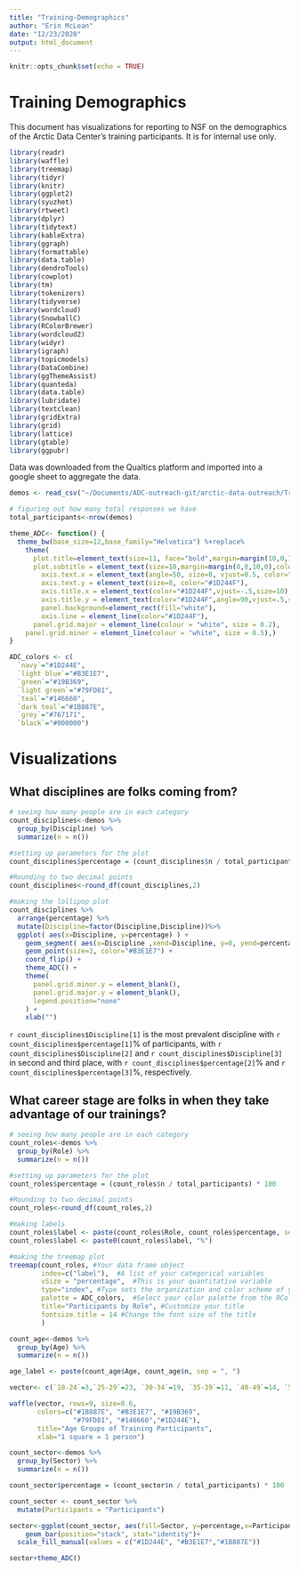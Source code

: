 ```yaml
---
title: "Training-Demographics"
author: "Erin McLean"
date: "12/23/2020"
output: html_document
---
```


```r
knitr::opts_chunk$set(echo = TRUE)
```

# Training Demographics

This document has visualizations for reporting to NSF on the demographics of the Arctic Data Center's training participants. It is for internal use only.

```r
library(readr)
library(waffle)
library(treemap)
library(tidyr)
library(knitr)
library(ggplot2)
library(syuzhet)
library(rtweet)
library(dplyr)
library(tidytext)
library(kableExtra)
library(ggraph)
library(formattable)
library(data.table)
library(dendroTools)
library(cowplot)
library(tm)
library(tokenizers)
library(tidyverse)
library(wordcloud)
library(SnowballC)
library(RColorBrewer)
library(wordcloud2)
library(widyr)
library(igraph)
library(topicmodels)
library(DataCombine)
library(ggThemeAssist)
library(quanteda)
library(data.table)
library(lubridate)
library(textclean)
library(gridExtra)
library(grid)
library(lattice)
library(gtable)
library(ggpubr)
```
Data was downloaded from the Qualtics platform and imported into a google sheet to aggregate the data.

```r
demos <- read_csv("~/Documents/ADC-outreach-git/arctic-data-outreach/Training-Demographics/Training-Demographics.csv")

# figuring out how many total responses we have
total_participants<-nrow(demos)
```

```r
theme_ADC<- function() {
  theme_bw(base_size=12,base_family="Helvetica") %+replace%
    theme(
      plot.title=element_text(size=11, face="bold",margin=margin(10,0,10,0),color="#1D244F"),
      plot.subtitle = element_text(size=10,margin=margin(0,0,10,0),color="#1D244F"),
        axis.text.x = element_text(angle=50, size=8, vjust=0.5, color="#1D244F"),
        axis.text.y = element_text(size=8, color="#1D244F"),
        axis.title.x = element_text(color="#1D244F",vjust=-.5,size=10),
        axis.title.y = element_text(color="#1D244F",angle=90,vjust=.5,size=10),
        panel.background=element_rect(fill="white"),
        axis.line = element_line(color="#1D244F"),
      panel.grid.major = element_line(colour = "white", size = 0.2), 
    panel.grid.minor = element_line(colour = "white", size = 0.5),)
}

ADC_colors <- c(
  `navy`="#1D244E",
  `light blue`="#B3E1E7",
  `green`="#19B369",
  `light green`="#79FD81",
  `teal`="#146660",
  `dark teal`="#1B887E",
  `grey`="#767171",
  `black`="#000000")
```

# Visualizations

## What disciplines are folks coming from?
```r

# seeing how many people are in each category
count_disciplines<-demos %>%  
  group_by(Discipline) %>%
  summarize(n = n())

#setting up parameters for the plot
count_disciplines$percentage = (count_disciplines$n / total_participants) * 100

#Rounding to two decimal points
count_disciplines<-round_df(count_disciplines,2)

#making the lollipop plot
count_disciplines %>%
  arrange(percentage) %>%
  mutate(Discipline=factor(Discipline,Discipline))%>%
  ggplot( aes(x=Discipline, y=percentage) ) +
    geom_segment( aes(x=Discipline ,xend=Discipline, y=0, yend=percentage), color="#1D244E") +
    geom_point(size=3, color="#B3E1E7") +
    coord_flip() +
    theme_ADC() +
    theme(
      panel.grid.minor.y = element_blank(),
      panel.grid.major.y = element_blank(),
      legend.position="none"
    ) +
    xlab("")
```
`r count_disciplines$Discipline[1]` is the most prevalent discipline with `r count_disciplines$percentage[1]`% of participants, with `r count_disciplines$Discipline[2]` and `r count_disciplines$Discipline[3]` in second and third place, with `r count_disciplines$percentage[2]`% and `r count_disciplines$percentage[3]`%, respectively.

## What career stage are folks in when they take advantage of our trainings?
```r

# seeing how many people are in each category
count_roles<-demos %>%  
  group_by(Role) %>%
  summarize(n = n())

#setting up parameters for the plot
count_roles$percentage = (count_roles$n / total_participants) * 100

#Rounding to two decimal points
count_roles<-round_df(count_roles,2)

#making labels
count_roles$label <- paste(count_roles$Role, count_roles$percentage, sep = ", ")
count_roles$label <- paste0(count_roles$label, "%")

#making the treemap plot
treemap(count_roles, #Your data frame object
        index=c("label"),  #A list of your categorical variables
        vSize = "percentage",  #This is your quantitative variable
        type="index", #Type sets the organization and color scheme of your treemap
        palette = ADC_colors,  #Select your color palette from the RColorBrewer presets or make your own.
        title="Participants by Role", #Customize your title
        fontsize.title = 14 #Change the font size of the title
        )
```


```r

count_age<-demos %>%  
  group_by(Age) %>%
  summarize(n = n())

age_label <- paste(count_age$Age, count_age$n, sep = ", ")

vector<- c(`18-24`=3,`25-29`=23, `30-34`=19, `35-39`=11, `40-49`=14, `50+`=11)

waffle(vector, rows=9, size=0.6,  
       colors=c("#1B887E", "#B3E1E7", "#19B369",  
                "#79FD81", "#146660","#1D244E"),  
       title="Age Groups of Training Participants",  
       xlab="1 square = 1 person") 
```

```r

count_sector<-demos %>%  
  group_by(Sector) %>%
  summarize(n = n())

count_sector$percentage = (count_sector$n / total_participants) * 100

count_sector <- count_sector %>% 
  mutate(Participants = "Participants")

sector<-ggplot(count_sector, aes(fill=Sector, y=percentage,x=Participants)) + 
    geom_bar(position="stack", stat="identity")+
  scale_fill_manual(values = c("#1D244E", "#B3E1E7","#1B887E"))

sector+theme_ADC()
```